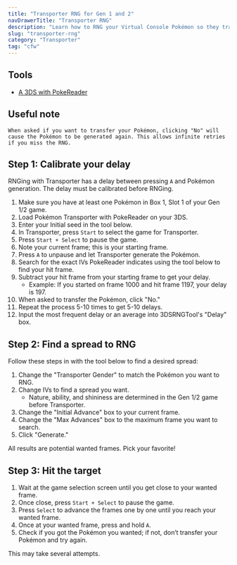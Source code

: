 ```yaml
---
title: "Transporter RNG for Gen 1 and 2"
navDrawerTitle: "Transporter RNG"
description: "Learn how to RNG your Virtual Console Pokémon so they transfer to Gen 7 with perfect 6IVs."
slug: "transporter-rng"
category: "Transporter"
tag: "cfw"
---
```


## Tools

- [A 3DS with PokeReader](/install-pokereader)

## Useful note

```
When asked if you want to transfer your Pokémon, clicking "No" will cause the Pokémon to be generated again. This allows infinite retries if you miss the RNG.
```

## Step 1: Calibrate your delay

RNGing with Transporter has a delay between pressing `A` and Pokémon generation. The delay must be calibrated before RNGing.

1. Make sure you have at least one Pokémon in Box 1, Slot 1 of your Gen 1/2 game.
1. Load Pokémon Transporter with PokeReader on your 3DS.
1. Enter your Initial seed in the tool below.
1. In Transporter, press `Start` to select the game for Transporter.
1. Press `Start + Select` to pause the game.
1. Note your current frame; this is your starting frame.
1. Press `A` to unpause and let Transporter generate the Pokémon.
1. Search for the exact IVs PokeReader indicates using the tool below to find your hit frame.
1. Subtract your hit frame from your starting frame to get your delay.
   - Example: If you started on frame 1000 and hit frame 1197, your delay is 197.
1. When asked to transfer the Pokémon, click "No."
1. Repeat the process 5-10 times to get 5-10 delays.
1. Input the most frequent delay or an average into 3DSRNGTool's "Delay" box.

## Step 2: Find a spread to RNG

Follow these steps in with the tool below to find a desired spread:

1. Change the "Transporter Gender" to match the Pokémon you want to RNG.
1. Change IVs to find a spread you want.
   - Nature, ability, and shininess are determined in the Gen 1/2 game before Transporter.
1. Change the "Initial Advance" box to your current frame.
1. Change the "Max Advances" box to the maximum frame you want to search.
1. Click "Generate."

All results are potential wanted frames. Pick your favorite!

## Step 3: Hit the target

1. Wait at the game selection screen until you get close to your wanted frame.
1. Once close, press `Start + Select` to pause the game.
1. Press `Select` to advance the frames one by one until you reach your wanted frame.
1. Once at your wanted frame, press and hold `A`.
1. Check if you got the Pokémon you wanted; if not, don’t transfer your Pokémon and try again.

This may take several attempts.

<Transporter />
